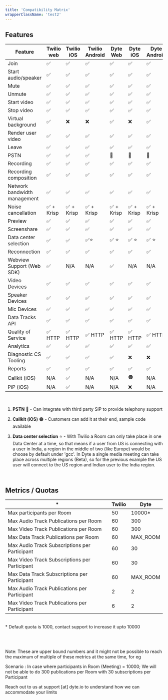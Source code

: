 ```yaml
---
title: 'Compatibility Matrix'
wrapperClassName: 'test2'
---
```


<div class="table-w-border">

## Features

| **Feature**                  | **Twilio web** | **Twilio iOS** | **Twilio Android** | **Dyte Web** | **Dyte iOS** | **Dyte Android** |
| ---------------------------- | -------------- | -------------- | ------------------ | ------------ | ------------ | ---------------- |
| Join                         | ✅             | ✅             | ✅                 | ✅           | ✅           | ✅               |
| Start audio/speaker          | ✅             | ✅             | ✅                 | ✅           | ✅           | ✅               |
| Mute                         | ✅             | ✅             | ✅                 | ✅           | ✅           | ✅               |
| Unmute                       | ✅             | ✅             | ✅                 | ✅           | ✅           | ✅               |
| Start video                  | ✅             | ✅             | ✅                 | ✅           | ✅           | ✅               |
| Stop video                   | ✅             | ✅             | ✅                 | ✅           | ✅           | ✅               |
| Virtual background           | ✅             | ❌             | ❌                 | ✅           | ❌           | ✅               |
| Render user video            | ✅             | ✅             | ✅                 | ✅           | ✅           | ✅               |
| Leave                        | ✅             | ✅             | ✅                 | ✅           | ✅           | ✅               |
| PSTN                         | ✅             | ✅             | ✅                 | 🔵           | 🔵           | 🔵               |
| Recording                    | ✅             | ✅             | ✅                 | ✅           | ✅           | ✅               |
| Recording composition        | ✅             | ✅             | ✅                 | ✅           | ✅           | ✅               |
| Network bandwidth management | ✅             | ✅             | ✅                 | ✅           | ✅           | ✅               |
| Noise cancellation           | ✅ + Krisp     | ✅ + Krisp     | ✅ + Krisp         | ✅ + Krisp   | ✅ + Krisp   | ✅ + Krisp       |
| Preview                      | ✅             | ✅             | ✅                 | ✅           | ✅           | ✅               |
| Screenshare                  | ✅             | ✅             | ✅                 | ✅           | ✅           | ✅               |
| Data center selection        | ✅             | ✅             | ✅⭐               | ✅ ⭐        | ✅ ⭐        | ✅ ⭐            |
| Reconnection                 | ✅             | ✅             | ✅                 | ✅           | ✅           | ✅               |
| Webview Support (Web SDK)    | ✅             | N/A            | N/A                | ✅           | N/A          | N/A              |
| Video Devices                | ✅             | ✅             | ✅                 | ✅           | ✅           | ✅               |
| Speaker Devices              | ✅             | ✅             | ✅                 | ✅           | ✅           | ✅               |
| Mic Devices                  | ✅             | ✅             | ✅                 | ✅           | ✅           | ✅               |
| Data Tracks API              | ✅             | ✅             | ✅                 | ✅           | ✅           | ✅               |
| Quality of Service           | ✅ HTTP        | ✅ HTTP        | ✅ HTTP            | ✅ HTTP      | ✅ HTTP      | ✅ HTTP          |
| Analytics                    | ✅             | ✅             | ✅                 | ✅           | ✅           | ✅               |
| Diagnostic CS Tooling        | ✅             | ✅             | ✅                 | ✅           | ❌           | ❌               |
| Reports                      | ✅             | ✅             | ✅                 | ✅           | ✅           | ✅               |
| Callkit (iOS)                | N/A            | ✅             | N/A                | N/A          | 🟠           | N/A              |
| PiP (iOS)                    | N/A            | ✅             | N/A                | N/A          | ❌           | N/A              |

<br />

1. **PSTN** 🔵 - Can integrate with third party SIP to provide telephony support

2. **Callkit (iOS)** 🟠 - Customers can add it at their end, sample code available

3. **Data center selection** ⭐ - With Twilio a Room can only take place in one Data Center at a time, so that means if a user from US is connecting with a user in India, a region in the middle of two (like Europe) would be choose by default under 'gcc'. In Dyte a single media meeting can take place across multiple regions (Beta), so for the previous example the US user will connect to the US region and Indian user to the India region.

<br />

## Metrics / Quotas

| \*                                            | **Twilio** | **Dyte** |
| --------------------------------------------- | ---------- | -------- |
| Max participants per Room                     | 50         | 10000\*  |
| Max Audio Track Publications per Room         | 60         | 300      |
| Max Video Track Publications per Room         | 60         | 300      |
| Max Data Track Publications per Room          | 60         | MAX_ROOM |
| Max Audio Track Subscriptions per Participant | 60         | 30       |
| Max Video Track Subscriptions per Participant | 60         | 30       |
| Max Data Track Subscriptions per Participant  | 60         | MAX_ROOM |
| Max Audio Track Publications per Participant  | 2          | 2        |
| Max Video Track Publications per Participant  | 6          | 2        |

<br />* Default quota is 1000, contact support to increase it upto 10000

<br />
<br />

Note: These are upper bound numbers and it might not be possible to reach the maximum of multiple of these metrics at the same time, for eg

Scenario : In case where participants in Room (Meeting) = 10000; We will not be able to do 300 publications per Room with 30 subscriptions per Participant

Reach out to us at support [at] dyte.io to understand how we can accommodate your limits

</div>

